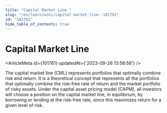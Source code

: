 ```yaml
---
title: "Capital Market Line "
slug: "/en/learn/wiki/capital-market-line--101761"
id: "101761"
hide_table_of_contents: true
---
```



# Capital Market Line 

<ArticleMeta id={101761} updatedAt={'2023-09-26 13:58:58'} />
<div className='border-solid border-b border-t-0 my-4 border-[var(--ifm-color-gray-300)]' />

The capital market line (CML) represents portfolios that optimally combine risk and return. It is a theoretical concept that represents all the portfolios that optimally combine the risk-free rate of return and the market portfolio of risky assets. Under the capital asset pricing model (CAPM), all investors will choose a position on the capital market line, in equilibrium, by borrowing or lending at the risk-free rate, since this maximizes return for a given level of risk.
